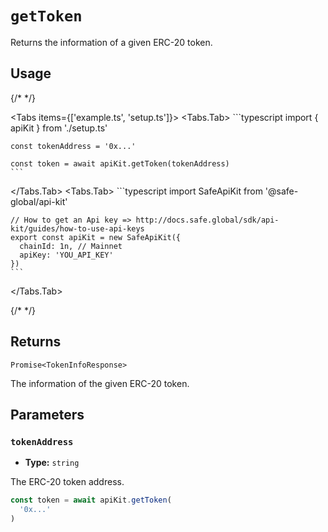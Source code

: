 
# `getToken`

Returns the information of a given ERC-20 token.

## Usage

{/* <!-- vale off --> */}

<Tabs items={['example.ts', 'setup.ts']}>
  <Tabs.Tab>
    ```typescript
    import { apiKit } from './setup.ts'

    const tokenAddress = '0x...'

    const token = await apiKit.getToken(tokenAddress)
    ```
  </Tabs.Tab>
  <Tabs.Tab>
    ```typescript
    import SafeApiKit from '@safe-global/api-kit'

    // How to get an Api key => http://docs.safe.global/sdk/api-kit/guides/how-to-use-api-keys
    export const apiKit = new SafeApiKit({
      chainId: 1n, // Mainnet
      apiKey: 'YOU_API_KEY'
    })
    ```
  </Tabs.Tab>
</Tabs>

{/* <!-- vale on --> */}

## Returns

`Promise<TokenInfoResponse>`

The information of the given ERC-20 token.

## Parameters

### `tokenAddress`

- **Type:** `string`

The ERC-20 token address.

```typescript focus=2
const token = await apiKit.getToken(
  '0x...'
)
```
